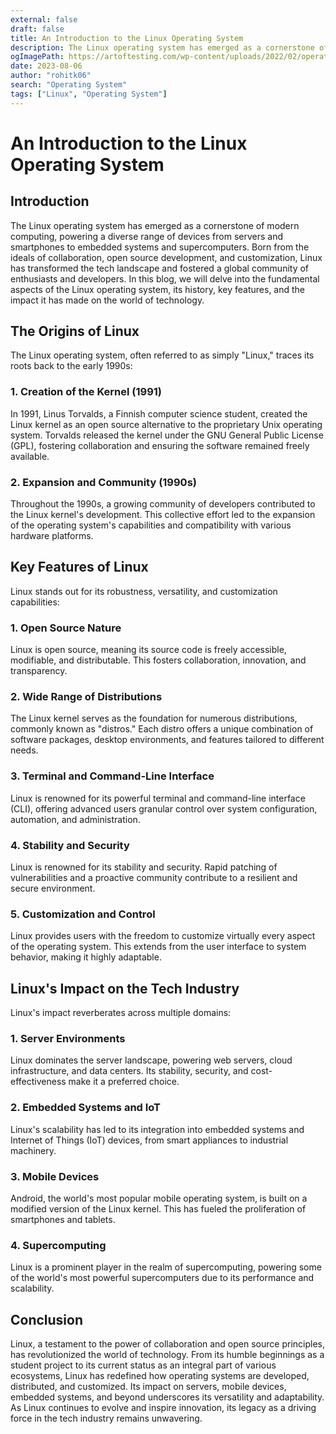 ```yaml
---
external: false
draft: false
title: An Introduction to the Linux Operating System
description: The Linux operating system has emerged as a cornerstone of modern computing, powering a diverse range of devices from servers and smartphones to embedded systems and supercomputers. Born from the ideals of collaboration, open source development, and customization, Linux has transformed the tech landscape and fostered a global community of enthusiasts and developers. In this blog, we will delve into the fundamental aspects of the Linux operating system, its history, key features, and the impact it has made on the world of technology.
ogImagePath: https://artoftesting.com/wp-content/uploads/2022/02/operating-system.png
date: 2023-08-06
author: "rohitk06"
search: "Operating System"
tags: ["Linux", "Operating System"]
---
```

# An Introduction to the Linux Operating System

## Introduction

The Linux operating system has emerged as a cornerstone of modern computing, powering a diverse range of devices from servers and smartphones to embedded systems and supercomputers. Born from the ideals of collaboration, open source development, and customization, Linux has transformed the tech landscape and fostered a global community of enthusiasts and developers. In this blog, we will delve into the fundamental aspects of the Linux operating system, its history, key features, and the impact it has made on the world of technology.

## The Origins of Linux

The Linux operating system, often referred to as simply "Linux," traces its roots back to the early 1990s:

### 1. Creation of the Kernel (1991)

In 1991, Linus Torvalds, a Finnish computer science student, created the Linux kernel as an open source alternative to the proprietary Unix operating system. Torvalds released the kernel under the GNU General Public License (GPL), fostering collaboration and ensuring the software remained freely available.

### 2. Expansion and Community (1990s)

Throughout the 1990s, a growing community of developers contributed to the Linux kernel's development. This collective effort led to the expansion of the operating system's capabilities and compatibility with various hardware platforms.

## Key Features of Linux

Linux stands out for its robustness, versatility, and customization capabilities:

### 1. Open Source Nature

Linux is open source, meaning its source code is freely accessible, modifiable, and distributable. This fosters collaboration, innovation, and transparency.

### 2. Wide Range of Distributions

The Linux kernel serves as the foundation for numerous distributions, commonly known as "distros." Each distro offers a unique combination of software packages, desktop environments, and features tailored to different needs.

### 3. Terminal and Command-Line Interface

Linux is renowned for its powerful terminal and command-line interface (CLI), offering advanced users granular control over system configuration, automation, and administration.

### 4. Stability and Security

Linux is renowned for its stability and security. Rapid patching of vulnerabilities and a proactive community contribute to a resilient and secure environment.

### 5. Customization and Control

Linux provides users with the freedom to customize virtually every aspect of the operating system. This extends from the user interface to system behavior, making it highly adaptable.

## Linux's Impact on the Tech Industry

Linux's impact reverberates across multiple domains:

### 1. Server Environments

Linux dominates the server landscape, powering web servers, cloud infrastructure, and data centers. Its stability, security, and cost-effectiveness make it a preferred choice.

### 2. Embedded Systems and IoT

Linux's scalability has led to its integration into embedded systems and Internet of Things (IoT) devices, from smart appliances to industrial machinery.

### 3. Mobile Devices

Android, the world's most popular mobile operating system, is built on a modified version of the Linux kernel. This has fueled the proliferation of smartphones and tablets.

### 4. Supercomputing

Linux is a prominent player in the realm of supercomputing, powering some of the world's most powerful supercomputers due to its performance and scalability.

## Conclusion

Linux, a testament to the power of collaboration and open source principles, has revolutionized the world of technology. From its humble beginnings as a student project to its current status as an integral part of various ecosystems, Linux has redefined how operating systems are developed, distributed, and customized. Its impact on servers, mobile devices, embedded systems, and beyond underscores its versatility and adaptability. As Linux continues to evolve and inspire innovation, its legacy as a driving force in the tech industry remains unwavering.

